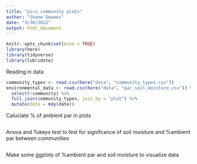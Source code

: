```yaml
---
title: "piru community plots"
author: "Shane Dewees"
date: "3/30/2022"
output: html_document
---
```


```r
knitr::opts_chunk$set(echo = TRUE)
library(here)
library(tidyverse)
library(lubridate)
```


Reading in data
```r
community_types <- read.csv(here("data", "community_types.csv"))
environmental_data <- read.csv(here("data", "par_soil_moisture.csv")) %>% 
  select(!community) %>% 
  full_join(community_types, join_by = "plot") %>% 
  mutate(date = mdy(date))


```

Caluclate % of ambient par in plots
```r

```


Anova and Tukeys test to test for signifcance of soil moisture and %ambient par between communities
```r

```


Make some ggplots of %ambient par and soil moisture to visualize data
```r

```

